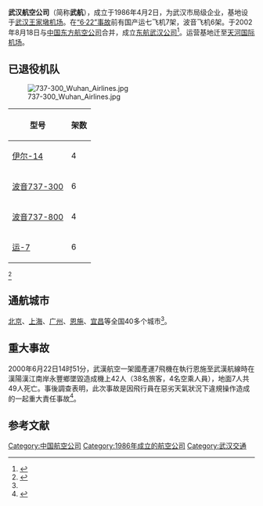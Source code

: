 {{Airline infobox
| airline=<S>武汉航空<br>Wuhan Airlines</S>
| logo=Wuhan Airlines logo.png
| logo_size=120px
| fleet_size=
| destinations=
| IATA=<S>WU</S>
| ICAO=<S>CWU</S>
| callsign=<S>WUHAN AIR</S>
| company_name=武汉航空公司
| founded=1986年
| ceased=2002年8月18日
| headquarters=[[武汉|武汉]]
| key_people=
| hubs=[[武汉王家墩机场|武汉王家墩机场]]
| focus_cities=
| frequent_flyer=
| lounge=
| alliance=
| website=
}}
'''武汉航空公司'''（简称'''武航'''），成立于1986年4月2日，为武汉市局级企业，基地设于[[武汉王家墩机场|武汉王家墩机场]]。在[[武汉航空343号班机空难|“6·22”事故]]前有国产运七飞机7架，波音飞机6架。于2002年8月18日与[[中国东方航空公司|中国东方航空公司]]合并，成立[[东航武汉公司|东航武汉公司]]<ref>{{cite news | url=http://www.people.com.cn/GB/paper66/7014/680329.html | title=东航武汉公司挂牌成立 | work=国际金融报 | date=2002-08-19 | accessdate=June 30, 2011 | author=刘光菊 | archive-date=2013-02-18 | archive-url=https://web.archive.org/web/20130218061828/http://www.people.com.cn/GB/paper66/7014/680329.html | dead-url=no }}</ref>。运营基地迁至[[天河国际机场|天河国际机场]]。

==已退役机队==
[[File:737-300_Wuhan_Airlines.jpg|thumb]]
{| class="wikitable" border="1"
|-
! 型号
! 架数
|-
| [[伊尔-14|伊尔-14]] || 4
|-
| [[波音737|波音737-300]] || 6
|-
| [[波音737|波音737-800]] || 4
|-
| [[运-7|运-7]] || 6
|}<ref name="Intro">{{cite web | url=http://www.carnoc.com/mhzl/hkgszl/2000WU.htm | title=武汉航空公司 | accessdate=June 30, 2011 | archive-date=2019-08-30 | archive-url=https://web.archive.org/web/20190830021552/http://www.carnoc.com/mhzl/hkgszl/2000WU.htm | dead-url=no }}</ref>

==通航城市==

[[北京|北京]]、[[上海|上海]]、[[广州|广州]]、[[恩施|恩施]]、[[宜昌|宜昌]]等全国40多个城市<ref name="Intro" />。

==重大事故==
{{main|武汉航空343号班机空难}}
2000年6月22日14时51分，武漢航空一架國產運7飛機在執行恩施至武漢航線時在漢陽漢江南岸永豐鄉墜毀造成機上42人（38名旅客，4名空乘人員），地面7人共49人死亡。事後調查表明，此次事故是因飛行員在惡劣天氣狀況下違規操作造成的一起重大責任事故<ref>{{cite web | url=http://www.safehoo.com/Case/Case/Air/200810/4695.shtml | title=武汉航空公司“6·22”特大飞行事故 | publisher=安全管理网 | date=2008-10-05 | accessdate=2011-06-30 | archive-date=2020-10-28 | archive-url=https://web.archive.org/web/20201028032316/http://www.safehoo.com/Case/Case/Air/200810/4695.shtml | dead-url=no }}</ref>。

==参考文献==
{{reflist}}

{{航空公司小作品}}
{{中國航空公司}}

[[Category:中国航空公司|Category:中国航空公司]]
[[Category:1986年成立的航空公司|Category:1986年成立的航空公司]]
[[Category:武汉交通|Category:武汉交通]]